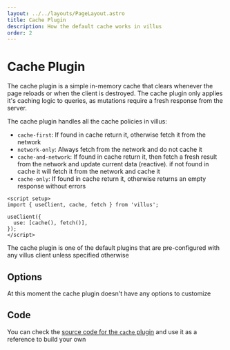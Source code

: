 ```yaml
---
layout: ../../layouts/PageLayout.astro
title: Cache Plugin
description: How the default cache works in villus
order: 2
---
```



# Cache Plugin

The cache plugin is a simple in-memory cache that clears whenever the page reloads or when the client is destroyed. The cache plugin only applies it's caching logic to queries, as mutations require a fresh response from the server.

The cache plugin handles all the cache policies in villus:

- `cache-first`: If found in cache return it, otherwise fetch it from the network
- `network-only`: Always fetch from the network and do not cache it
- `cache-and-network`: If found in cache return it, then fetch a fresh result from the network and update current data (reactive). if not found in cache it will fetch it from the network and cache it
- `cache-only`: If found in cache return it, otherwise returns an empty response without errors

```vue
<script setup>
import { useClient, cache, fetch } from 'villus';

useClient({
  use: [cache(), fetch()],
});
</script>
```

<DocTip>

The cache plugin is one of the default plugins that are pre-configured with any villus client unless specified otherwise

</DocTip>

## Options

At this moment the cache plugin doesn't have any options to customize

## Code

You can check the [source code for the `cache` plugin](https://github.com/logaretm/villus/blob/main/packages/villus/src/cache.ts) and use it as a reference to build your own
